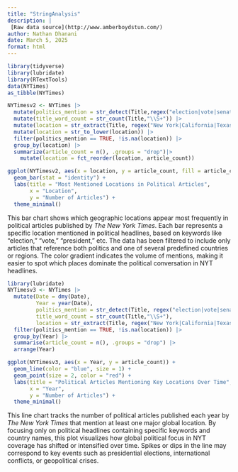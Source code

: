 ```yaml
---
title: "StringAnalysis"
description: |
 [Raw data source](http://www.amberboydstun.com/)
author: Nathan Dhanani
date: March 5, 2025
format: html
---
```


```r
library(tidyverse)
library(lubridate)
library(RTextTools)
data(NYTimes)
as_tibble(NYTimes)
```

```r
NYTimesv2 <- NYTimes |>
  mutate(politics_mention = str_detect(Title,regex("election|vote|senate|president|congress|politics|congress|clinton|trump", ignore_case = TRUE))) |>
  mutate(title_word_count = str_count(Title,"\\S+")) |>
  mutate(location = str_extract(Title, regex("New York|California|Texas|France|Russia|China|Japan|Mexico|Bosnia|Serbia|Germany|UK|USA", ignore_case = TRUE)))|>
  mutate(location = str_to_lower(location)) |>
  filter(politics_mention == TRUE, !is.na(location)) |>
  group_by(location) |>
  summarize(article_count = n(), .groups = "drop")|>
    mutate(location = fct_reorder(location, article_count))  

```

```r
ggplot(NYTimesv2, aes(x = location, y = article_count, fill = article_count)) +
  geom_bar(stat = "identity") +
  labs(title = "Most Mentioned Locations in Political Articles",
       x = "Location",
       y = "Number of Articles") +
  theme_minimal()
```

This bar chart shows which geographic locations appear most frequently in political articles published by *The New York Times*. Each bar represents a specific location mentioned in political headlines, based on keywords like “election,” “vote,” “president,” etc. The data has been filtered to include only articles that reference both politics and one of several predefined countries or regions. The color gradient indicates the volume of mentions, making it easier to spot which places dominate the political conversation in NYT headlines.

```r
library(lubridate)
NYTimesv3 <- NYTimes |>
  mutate(Date = dmy(Date),  
         Year = year(Date),
         politics_mention = str_detect(Title, regex("election|vote|senate|president|congress|politics|congress|clinton|trump", ignore_case = TRUE)),
         title_word_count = str_count(Title,"\\S+"),
         location = str_extract(Title, regex("New York|California|Texas|France|Russia|China|Japan|Mexico|Bosnia|Serbia|Germany|UK|USA", ignore_case = TRUE))) |>
  filter(politics_mention == TRUE, !is.na(location)) |>
  group_by(Year) |>
  summarise(article_count = n(), .groups = "drop") |>
  arrange(Year)
```

```r
ggplot(NYTimesv3, aes(x = Year, y = article_count)) +
  geom_line(color = "blue", size = 1) +
  geom_point(size = 2, color = "red") +
  labs(title = "Political Articles Mentioning Key Locations Over Time",
       x = "Year",
       y = "Number of Articles") +
  theme_minimal()
```

This line chart tracks the number of political articles published each year by *The New York Times* that mention at least one major global location. By focusing only on political headlines containing specific keywords and country names, this plot visualizes how global political focus in NYT coverage has shifted or intensified over time. Spikes or dips in the line may correspond to key events such as presidential elections, international conflicts, or geopolitical crises.
